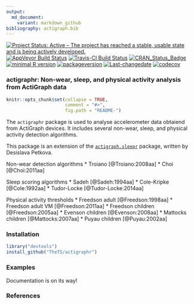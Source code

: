```yaml
---
output:
  md_document:
    variant: markdown_github
bibliography: actigraph.bib
---
```

[![Project Status: Active – The project has reached a stable, usable state and is being actively developed.](http://www.repostatus.org/badges/latest/active.svg)](http://www.repostatus.org/#active)
[![AppVeyor Build Status](https://ci.appveyor.com/api/projects/status/github/TheTS/actigraph.sleepr?branch=master&svg=true)](https://ci.appveyor.com/project/TheTS/actigraph-sleepr)
[![Travis-CI Build Status](https://travis-ci.org/TheTS/actigraph.sleepr.svg?branch=master)](https://travis-ci.org/TheTS/actigraph.sleepr)
[![CRAN_Status_Badge](http://www.r-pkg.org/badges/version/actigraph.sleepr)](https://cran.r-project.org/package=actigraph.sleepr)
[![minimal R version](https://img.shields.io/badge/R%3E%3D-3.2.4-6666ff.svg)](https://cran.r-project.org/)
[![packageversion](https://img.shields.io/badge/Package%20version-0.1.0-orange.svg?style=flat-square)](commits/master)
[![Last-changedate](https://img.shields.io/badge/last%20change-`r gsub('-', '--', Sys.Date())`-yellowgreen.svg)](/commits/master)
[![codecov](https://codecov.io/gh/TheTS/actigraph.sleepr/branch/master/graph/badge.svg)](https://codecov.io/gh/TheTS/actigraph.sleepr)

<!-- README.md is generated from README.Rmd. Please edit that file -->

### actigraphr: Non-wear, sleep, and physical activity analysis from ActiGraph data

```r
knitr::opts_chunk$set(collapse = TRUE, 
                      comment = "#>",
                      fig.path = "README-")
```

The `actigraphr` package is used to analyse accelerometer data obtaiend from ActiGraph devices. It includes several non-wear, sleep, and physical activity detection algorithms. 

This package is an extension of the [`actigraph.sleepr`](https://github.com/dipetkov/actigraph.sleepr) package, written by Desislava Petkova.

Non-wear detection algorithms
* Troiano [@Troiano:2008aa]
* Choi [@Choi:2011aa]

Sleep scoring algorithms
* Sadeh [@Sadeh:1994aa]
* Cole-Kripke [@Cole:1992aa]
* Tudor-Locke [@Tudor-Locke:2014aa]

Physical activity thresholds
* Freedson adult [@Freedson:1998aa]
* Freedson adult VM [@Freedson:2011aa]
* Freedson children [@Freedson:2005aa]
* Evenson children [@Evenson:2008aa]
* Mattocks  children [@Mattocks:2007aa]
* Puyau children [@Puyau:2002aa]


### Installation

```r
library("devtools")
install_github("TheTS/actigraphr")
```

### Examples

Documentation is on its way!

### References
